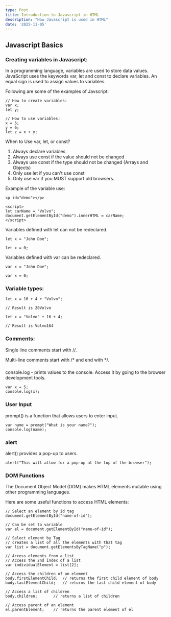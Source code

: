 ```yaml
---
type: Post
title: Introduction to Javascript in HTML
description: "How Javascript is used in HTML"
date: '2025-11-05'
---
```


## Javascript Basics

### Creating variables in Javascript:

In a programming language, variables are used to store data values.
JavaScript uses the keywords var, let and const to declare variables.
An equal sign is used to assign values to variables.

Following are some of the examples of Javscript:

```
// How to create variables:
var x;
let y;

// How to use variables:
x = 5;
y = 6;
let z = x + y;
```

When to Use var, let, or const?
1. Always declare variables
2. Always use const if the value should not be changed
3. Always use const if the type should not be changed (Arrays and Objects)
4. Only use let if you can't use const
5. Only use var if you MUST support old browsers.

Example of the variable use:

```
<p id="demo"></p>

<script>
let carName = "Volvo";
document.getElementById("demo").innerHTML = carName;
</script>
```

Variables defined with let can not be redeclared.

```
let x = "John Doe";

let x = 0;
```

Variables defined with var can be redeclared.

```
var x = "John Doe";

var x = 0;
```

### Variable types:

```
let x = 16 + 4 + "Volvo";

// Result is 20Volvo

let x = "Volvo" + 16 + 4;

// Result is Volvo164
```


### Comments:

Single line comments start with //.

Multi-line comments start with /* and end with */.

### 


console.log - prints values to the console. Access it by going to the browser development tools.

```
var x = 5;
console.log(x);
```

### User Input

prompt() is a function that allows users to enter input.

```
var name = prompt("What is your name?");
console.log(name);
```

### alert

alert() provides a pop-up to users.

```
alert("This will allow for a pop-up at the top of the browser");
```

### DOM Functions

The Document Object Model (DOM) makes HTML elements mutable using other programming languages.

Here are some useful functions to access HTML elements:

```
// Select an element by id tag
document.getElementById("name-of-id");

// Can be set to variable
var el = document.getElementById("name-of-id");

// Select element by Tag
// creates a list of all the elements with that tag
var list = document.getElementsByTagName("p");

// Access elements from a list
// Access the 2nd index of a list
var individualElement = list[2];

// Access the children of an element
body.firstElementChild;  // returns the first child element of body
body.lastElementChild;   // returns the last child element of body

// Access a list of children
body.children;       // returns a list of children

// Access parent of an element
el.parentElement;    // returns the parent element of el
```
